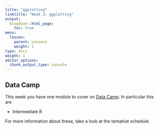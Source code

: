 ```yaml
---
title: "ggplotting"
linktitle: "Week 3: ggplotting"
output:
  blogdown::html_page:
    toc: true
menu:
  lesson:
    parent: Lessons
    weight: 1
type: docs
weight: 1
editor_options: 
  chunk_output_type: console
---
```


## Data Camp
This week you have one module to cover on [Data Camp](https://www.datacamp.com/){target="_blank"}. In particular this are

- Intermediate R

For more information about these, take a look at the tentative schedule.

